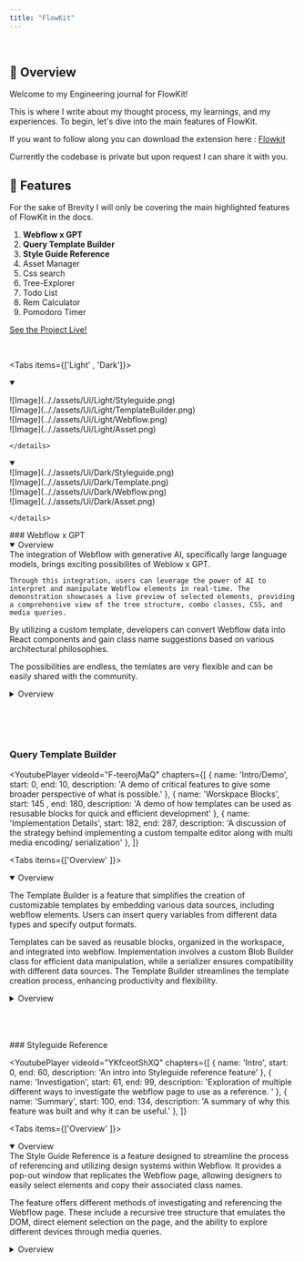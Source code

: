 ```yaml
---
title: "FlowKit"
---
```





<br/>

## 🌟 Overview
Welcome to my Engineering journal for FlowKit!

This is where I write about my thought process, my learnings, and my experiences. To begin, let's dive into the main features of FlowKit. 


If you want to follow along you can download the extension here : [Flowkit](https://chrome.google.com/webstore/detail/flowkit/kkoecihmpjfkfpfkffgiohcniepmdhif?hl=en&authuser=0)

Currently the codebase is private but upon request I can share it with you.

## 🚀 Features

For the sake of Brevity I will only be covering the main highlighted features of FlowKit in the docs.

1. **Webflow x GPT** 
2. **Query Template Builder**
3. **Style Guide Reference** 
4. Asset Manager 
5. Css search 
6. Tree-Explorer 
7. Todo List
8. Rem Calculator
9. Pomodoro Timer

[See the Project Live!](https://chrome.google.com/webstore/detail/flowkit/kkoecihmpjfkfpfkffgiohcniepmdhif?hl=en&authuser=0)

<br/>




<Tabs items={['Light' , 'Dark']}>
  <Tab>
    <details open>
      <summary></summary>
<div style={{ display: 'grid', gridTemplateColumns: 'repeat(2, 1fr)', gridGap: '8px' }}>
  <div style={{ width: '100%', height: '0', paddingBottom: '65%', backgroundSize: 'cover', backgroundImage: 'url(path-to-your-image1.jpg)' }}>
![Image](.././assets/Ui/Light/Styleguide.png)
  </div>
  <div style={{ width: '100%', height: '0', paddingBottom: '65%', backgroundSize: 'cover', backgroundImage: 'url(path-to-your-image2.jpg)' }}>
![Image](.././assets/Ui/Light/TemplateBuilder.png)
  </div>
  <div style={{ width: '100%', height: '0', paddingBottom: '100%', backgroundSize: 'cover', backgroundImage: 'url(path-to-your-image3.jpg)' }}>
![Image](.././assets/Ui/Light/Webflow.png)
  </div>
  <div style={{ width: '100%', height: '0', paddingBottom: '100%', backgroundSize: 'cover', backgroundImage: 'url(path-to-your-image4.jpg)' }}>
   ![Image](.././assets/Ui/Light/Asset.png)
  </div>
</div>


  
    </details>
  </Tab>
    <Tab>
    <details open>
      <summary></summary>
     <div style={{ display: 'grid', gridTemplateColumns: 'repeat(2, 1fr)', gridGap: '8px' }}>
        <div style={{ width: '100%', height: '0', paddingBottom: '65%', backgroundSize: 'cover', backgroundImage: 'url(path-to-your-image1.jpg)' }}>
![Image](.././assets/Ui/Dark/Styleguide.png)
  </div>
  <div style={{ width: '100%', height: '0', paddingBottom: '65%', backgroundSize: 'cover', backgroundImage: 'url(path-to-your-image2.jpg)' }}>
![Image](.././assets/Ui/Dark/Template.png)
  </div>
  <div style={{ width: '100%', height: '0', paddingBottom: '100%', backgroundSize: 'cover', backgroundImage: 'url(path-to-your-image3.jpg)' }}>
![Image](.././assets/Ui/Dark/Webflow.png)
  </div>
  <div style={{ width: '100%', height: '0', paddingBottom: '100%', backgroundSize: 'cover', backgroundImage: 'url(path-to-your-image4.jpg)' }}>
   ![Image](.././assets/Ui/Dark/Asset.png)
  </div>
</div>

    </details>
  </Tab>
</Tabs>


<div style={{ display: 'flex' , flexDirection: 'Column', justifyContent: 'center' , alignItems: 'center', }}>
### Webflow x GPT 
<br/>
<YoutubePlayer
  videoId="TYPYqmoXZDI"
  chapters={[
    { name: 'Live Tree Intro', start: 0, end: 60, description: 'CSS preview is shown that emulates the Webflow DOM' },
    { name: 'Webflow Template Demo', start: 61, end: 20, description: 'A Demo of Webflow to React template ' },
    { name: 'Custom Interpreter', start: 153 , end: 204 , description: 'A Demo of the BEM classname suggestion Interpreter' },
  ]}
>
<Tabs items={['Overview']}>
  <Tab>
    <details open>
      <summary>Overview</summary>
    The integration of Webflow with generative AI, specifically large language models, brings exciting possibilites of Weblow x GPT. 
    
    Through this integration, users can leverage the power of AI to interpret and manipulate Webflow elements in real-time. The demonstration showcases a live preview of selected elements, providing a comprehensive view of the tree structure, combo classes, CSS, and media queries.

By utilizing a custom template, developers can convert Webflow data into React components and gain class name suggestions based on various architectural philosophies. 

The possibilities are endless, the temlates are very flexible and can be easily shared with the community.
    </details>
  </Tab>
    <Tab>
    <details>
      <summary>Overview</summary>
      sdsdsd
    </details>
  </Tab>
</Tabs>

</YoutubePlayer>

</div>




<br/>
<br/>
<br/>




<div style={{ display: 'flex' , flexDirection: 'Column', justifyContent: 'center' , alignItems: 'center'}}>

### Query Template Builder  

<YoutubePlayer
  videoId="F-teerojMaQ"
  chapters={[
    { name: 'Intro/Demo', start: 0, end: 10, description: 'A demo of critical features to give some broader perspective of what is possible.' },
    { name: 'Worskpace Blocks', start: 145 , end: 180, description: 'A demo of how templates can be used as resusable blocks for quick and efficient development' },
    { name: 'Implementation Details', start: 182, end: 287, description: 'A discussion of the strategy behind implementing a custom tempalte editor along with multi media encoding/ serialization' },
  ]}
>
<Tabs items={['Overview' ]}>
  <Tab>
    <details open>
      <summary>Overview</summary>

The Template Builder is a feature that simplifies the creation of customizable templates by embedding various data sources, including webflow elements. Users can insert query variables from different data types and specify output formats. 

Templates can be saved as reusable blocks, organized in the workspace, and integrated into webflow. Implementation involves a custom Blob Builder class for efficient data manipulation, while a serializer ensures compatibility with different data sources. The Template Builder streamlines the template creation process, enhancing productivity and flexibility.
    </details>
  </Tab>
    <Tab>
    <details>
      <summary>Overview</summary>
      sdsdsd
    </details>
  </Tab>
</Tabs>

</YoutubePlayer>

</div>








<br/>
<br/>
<br/>












<div style={{ display: 'flex' , flexDirection: 'Column', justifyContent: 'center' , alignItems: 'center'}}>
### Styleguide Reference 

<YoutubePlayer
  videoId="YKfceotShXQ"
  chapters={[
    { name: 'Intro', start: 0, end: 60, description: 'An intro into Styleguide reference feature' },
    { name: 'Investigation', start: 61, end: 99, description: 'Exploration of multiple different ways to investigate the webflow page to use as a reference. ' },
    { name: 'Summary', start: 100, end: 134, description: 'A summary of why this feature was built and why it can be useful.' },
  ]}
>
<Tabs items={['Overview' ]}>
  <Tab>
    <details open>
      <summary>Overview</summary>
      The Style Guide Reference is a feature designed to streamline the process of referencing and utilizing design systems within Webflow. It provides a pop-out window that replicates the Webflow page, allowing designers to easily select elements and copy their associated class names.

The feature offers different methods of investigating and referencing the Webflow page. These include a recursive tree structure that emulates the DOM, direct element selection on the page, and the ability to explore different devices through media queries.
    </details>
  </Tab>
    <Tab>
    <details>
      <summary>Overview</summary>
      sdsdsd
    </details>
  </Tab>
</Tabs>

</YoutubePlayer>

</div>


